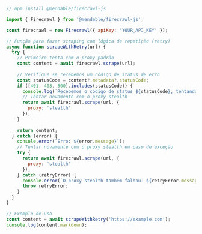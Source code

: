```js Node
// npm install @mendable/firecrawl-js

import { Firecrawl } from '@mendable/firecrawl-js';

const firecrawl = new Firecrawl({ apiKey: 'YOUR_API_KEY' });

// Função para fazer scraping com lógica de repetição (retry)
async function scrapeWithRetry(url) {
  try {
    // Primeiro tenta com o proxy padrão
    const content = await firecrawl.scrape(url);
    
    // Verifique se recebemos um código de status de erro
    const statusCode = content?.metadata?.statusCode;
    if ([401, 403, 500].includes(statusCode)) {
      console.log(`Recebemos o código de status ${statusCode}, tentando novamente com o proxy stealth`);
      // Tentar novamente com o proxy stealth
      return await firecrawl.scrape(url, {
        proxy: 'stealth'
      });
    }
    
    return content;
  } catch (error) {
    console.error(`Erro: ${error.message}`);
    // Tentar novamente com o proxy stealth em caso de exceção
    try {
      return await firecrawl.scrape(url, {
        proxy: 'stealth'
      });
    } catch (retryError) {
      console.error(`O proxy stealth também falhou: ${retryError.message}`);
      throw retryError;
    }
  }
}

// Exemplo de uso
const content = await scrapeWithRetry('https://example.com');
console.log(content.markdown);
```
